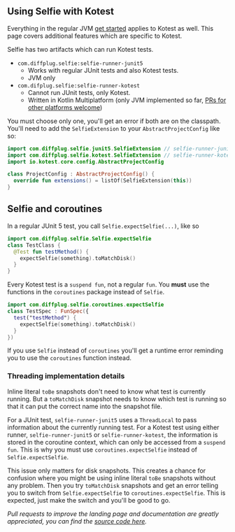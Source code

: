 

<DocsImage imgAbsoluteUrl={imageUrl} />

## Using Selfie with Kotest

Everything in the regular JVM [get started](./get-started) applies to Kotest as well. This page covers additional features which are specific to Kotest.

Selfie has two artifacts which can run Kotest tests.

- `com.diffplug.selfie:selfie-runner-junit5`
  - Works with regular JUnit tests and also Kotest tests.
  - JVM only
- `com.difplug.selfie:selfie-runner-kotest`
  - Cannot run JUnit tests, only Kotest.
  - Written in Kotlin Multiplatform (only JVM implemented so far, [PRs for other platforms welcome](https://github.com/diffplug/selfie/issues/186))

You must choose only one, you'll get an error if both are on the classpath. You'll need to add the `SelfieExtension` to your `AbstractProjectConfig` like so:

```kotlin
import com.diffplug.selfie.junit5.SelfieExtension // selfie-runner-junit5
import com.diffplug.selfie.kotest.SelfieExtension // selfie-runner-kotest
import io.kotest.core.config.AbstractProjectConfig

class ProjectConfig : AbstractProjectConfig() {
  override fun extensions() = listOf(SelfieExtension(this))
}
```

## Selfie and coroutines

In a regular JUnit 5 test, you call `Selfie.expectSelfie(...)`, like so

```kotlin
import com.diffplug.selfie.Selfie.expectSelfie
class TestClass {
  @Test fun testMethod() {
    expectSelfie(something).toMatchDisk()
  }
}
```

Every Kotest test is a `suspend fun`, not a regular `fun`. You **must** use the functions in the `coroutines` package instead of `Selfie`.

```kotlin
import com.diffplug.selfie.coroutines.expectSelfie
class TestSpec : FunSpec({
  test("testMethod") {
    expectSelfie(something).toMatchDisk()
  }
})
```

If you use `Selfie` instead of `coroutines` you'll get a runtime error reminding you to use the `coroutines` function instead.

### Threading implementation details

Inline literal `toBe` snapshots don't need to know what test is currently running. But a `toMatchDisk` snapshot needs to know which test is running so that it can put the correct name into the snapshot file.

For a JUnit test, `selfie-runner-junit5` uses a `ThreadLocal` to pass information about the currently running test. For a Kotest test using either runner, `selfie-runner-junit5` or `selfie-runner-kotest`, the information is stored in the coroutine context, which can only be accessed from a `suspend fun`. This is why you must use `coroutines.expectSelfie` instead of `Selfie.expectSelfie`.

This issue only matters for disk snapshots. This creates a chance for confusion where you might be using inline literal `toBe` snapshots without any problem. Then you try `toMatchDisk` snapshots and get an error telling you to switch from `Selfie.expectSelfie` to `coroutines.expectSelfie`. This is expected, just make the switch and you'll be good to go.

*Pull requests to improve the landing page and documentation are greatly appreciated, you can find the [source code here](https://github.com/diffplug/selfie).*